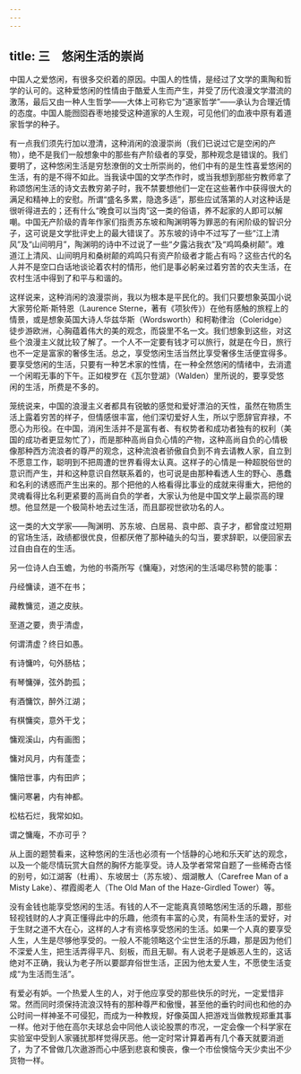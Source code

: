 ```yaml
---
---
---
```

title: 三　悠闲生活的崇尚
---




中国人之爱悠闲，有很多交织着的原因。中国人的性情，是经过了文学的熏陶和哲学的认可的。这种爱悠闲的性情由于酷爱人生而产生，并受了历代浪漫文学潜流的激荡，最后又由一种人生哲学——大体上可称它为“道家哲学”——承认为合理近情的态度。中国人能囫囵吞枣地接受这种道家的人生观，可见他们的血液中原有着道家哲学的种子。

有一点我们须先行加以澄清，这种消闲的浪漫崇尚（我们已说过它是空闲的产物），绝不是我们一般想象中的那些有产阶级者的享受，那种观念是错误的。我们要明了，这种悠闲生活是穷愁潦倒的文士所崇尚的，他们中有的是生性喜爱悠闲的生活，有的是不得不如此。当我读中国的文学杰作时，或当我想到那些穷教师拿了称颂悠闲生活的诗文去教穷弟子时，我不禁要想他们一定在这些著作中获得很大的满足和精神上的安慰。所谓“盛名多累，隐逸多适”，那些应试落第的人对这种话是很听得进去的；还有什么“晚食可以当肉”这一类的俗语，养不起家的人即可以解嘲。中国无产阶级的青年作家们指责苏东坡和陶渊明等为罪恶的有闲阶级的智识分子，这可说是文学批评史上的最大错误了。苏东坡的诗中不过写了一些“江上清风”及“山间明月”，陶渊明的诗中不过说了一些“夕露沾我衣”及“鸡鸣桑树颠”。难道江上清风、山间明月和桑树颠的鸡鸣只有资产阶级者才能占有吗？这些古代的名人并不是空口白话地谈论着农村的情形，他们是事必躬亲过着穷苦的农夫生活，在农村生活中得到了和平与和谐的。

这样说来，这种消闲的浪漫崇尚，我以为根本是平民化的。我们只要想象英国小说大家劳伦斯·斯特恩（Laurence Sterne，著有《项狄传》）在他有感触的旅程上的情景，或是想象英国大诗人华兹华斯（Wordsworth）和柯勒律治（Coleridge）徒步游欧洲，心胸蕴着伟大的美的观念，而袋里不名一文。我们想象到这些，对这些个浪漫主义就比较了解了。一个人不一定要有钱才可以旅行，就是在今日，旅行也不一定是富家的奢侈生活。总之，享受悠闲生活当然比享受奢侈生活便宜得多。要享受悠闲的生活，只要有一种艺术家的性情，在一种全然悠闲的情绪中，去消遣一个闲暇无事的下午。正如梭罗在《瓦尔登湖》（Walden）里所说的，要享受悠闲的生活，所费是不多的。

笼统说来，中国的浪漫主义者都具有锐敏的感觉和爱好漂泊的天性，虽然在物质生活上露着穷苦的样子，但情感很丰富，他们深切爱好人生，所以宁愿辞官弃禄，不愿心为形役。在中国，消闲生活并不是富有者、有权势者和成功者独有的权利（美国的成功者更显匆忙了），而是那种高尚自负心情的产物，这种高尚自负的心情极像那种西方流浪者的尊严的观念，这种流浪者骄傲自负到不肯去请教人家，自立到不愿意工作，聪明到不把周遭的世界看得太认真。这样子的心情是一种超脱俗世的意识而产生，并和这种意识自然联系着的，也可说是由那种看透人生的野心、愚蠢和名利的诱惑而产生出来的。那个把他的人格看得比事业的成就来得重大，把他的灵魂看得比名利更紧要的高尚自负的学者，大家认为他是中国文学上最崇高的理想。他显然是一个极简朴地去过生活，而且鄙视世欲功名的人。

这一类的大文学家——陶渊明、苏东坡、白居易、袁中郎、袁子才，都曾度过短期的官场生活，政绩都很优良，但都厌倦了那种磕头的勾当，要求辞职，以便回家去过自由自在的生活。

另一位诗人白玉蟾，为他的书斋所写《慵庵》，对悠闲的生活竭尽称赞的能事：

丹经慵读，道不在书；

藏教慵览，道之皮肤。

至道之要，贵乎清虚，

何谓清虚？终日如愚。

有诗慵吟，句外肠枯；

有琴慵弹，弦外韵孤；

有酒慵饮，醉外江湖；

有棋慵奕，意外干戈；

慵观溪山，内有画图；

慵对风月，内有蓬壶；

慵陪世事，内有田庐；

慵问寒暑，内有神都。

松枯石烂，我常如如。

谓之慵庵，不亦可乎？

从上面的题赞看来，这种悠闲的生活也必须有一个恬静的心地和乐天旷达的观念，以及一个能尽情玩赏大自然的胸怀方能享受。诗人及学者常常自题了一些稀奇古怪的别号，如江湖客（杜甫）、东坡居士（苏东坡）、烟湖散人（Carefree Man of a Misty Lake）、襟霞阁老人（The Old Man of the Haze-Girdled Tower）等。

没有金钱也能享受悠闲的生活。有钱的人不一定能真真领略悠闲生活的乐趣，那些轻视钱财的人才真正懂得此中的乐趣，他须有丰富的心灵，有简朴生活的爱好，对于生财之道不大在心，这样的人才有资格享受悠闲的生活。如果一个人真的要享受人生，人生是尽够他享受的。一般人不能领略这个尘世生活的乐趣，那是因为他们不深爱人生，把生活弄得平凡、刻板，而且无聊。有人说老子是嫉恶人生的，这话绝对不正确，我认为老子所以要鄙弃俗世生活，正因为他太爱人生，不愿使生活变成“为生活而生活”。

有爱必有妒。一个热爱人生的人，对于他应享受的那些快乐的时光，一定爱惜非常。然而同时须保持流浪汉特有的那种尊严和傲慢，甚至他的垂钓时间也和他的办公时间一样神圣不可侵犯，而成为一种教规，好像英国人把游戏当做教规郑重其事一样。他对于他在高尔夫球总会中同他人谈论股票的市况，一定会像一个科学家在实验室中受到人家骚扰那样觉得厌恶。他一定时常计算着再有几个春天就要消逝了，为了不曾做几次遨游而心中感到悲哀和懊丧，像一个市侩懊恼今天少卖出不少货物一样。